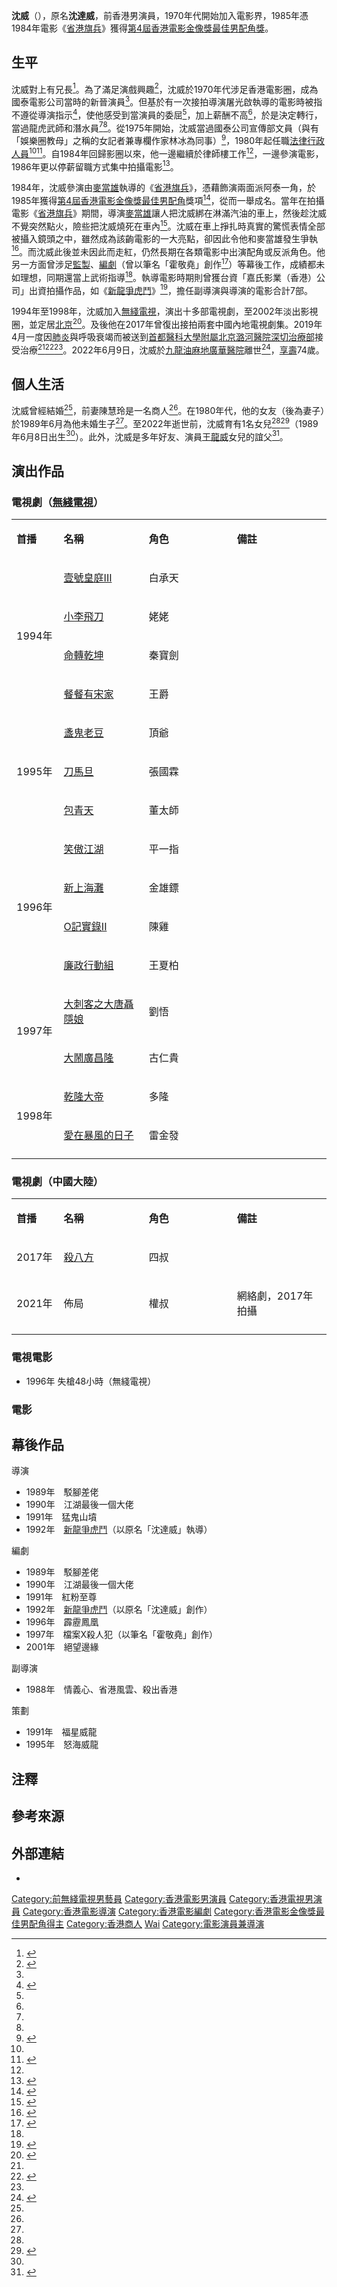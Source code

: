 {{not|狄威|林威}}
{{最近逝世|time=2022-06-09}}
{{藝人
|姓名 = 沈威
|類型 = 男演員
|圖片 = 演員沈威肖像.jpg
|圖片尺寸 = 210px
|圖片簡介 = 
|本名 = 沈達威
|外文名 = 
|外文 = 
|羅馬拼音 = Shum Wai
|英文名 = 
|暱稱 = 
|其他藝名 = 
|國籍 = {{CNHK}}
|民族 = 
|籍貫 = 
|出生日期 = {{birth year|1948}}<ref>{{cite news |title=戀愛預感換角有因 沈威明年跨鳳乘龍 |url=https://mmis.hkpl.gov.hk/coverpage/-/coverpage/view?_coverpage_WAR_mmisportalportlet_hsf=%E6%B2%88%E5%A8%81&p_r_p_-1078056564_c=QF757YsWv58Sngm8Qm6Mn8hIqK1pwej0&_coverpage_WAR_mmisportalportlet_o=4&_coverpage_WAR_mmisportalportlet_actual_q=%28%20verbatim_dc.collection%3A%28%22Old%5C%20HK%5C%20Newspapers%22%29%20%29%20AND+%28%20%28%20allTermsMandatory%3A%28true%29%20OR+all_dc.title%3A%28%E6%B2%88%E5%A8%81%29%20OR+all_dc.creator%3A%28%E6%B2%88%E5%A8%81%29%20OR+all_dc.contributor%3A%28%E6%B2%88%E5%A8%81%29%20OR+all_dc.subject%3A%28%E6%B2%88%E5%A8%81%29%20OR+fulltext%3A%28%E6%B2%88%E5%A8%81%29%20OR+all_dc.description%3A%28%E6%B2%88%E5%A8%81%29%20%29%20%29&_coverpage_WAR_mmisportalportlet_sort_field=score&_coverpage_WAR_mmisportalportlet_sort_order=desc |page=23 |language= |newspaper=華僑日報 | date=1985-10-25 |accessdate=2022-06-11 |quote= }}</ref>{{noteTag|根據1985年10月25日《華僑日報》題為〈戀愛預感換角有因 沈威明年跨鳳乘龍〉的報道內文指出，沈威表示女友正值20歲（1985年），1986年踏入21歲，而自己比女友年長17歲。以此計算，沈威生於1948年，1985年正值37歲。}}
|出生地點 = {{HKG-1945}}
|逝世日期 = {{death date and age|2022|6|9|1948}}
|逝世地點 = {{HKG}}[[九龍|九龍]][[油麻地|油麻地]][[廣華醫院|廣華醫院]]
|職業 = 演員
|語言 = 粵語、國語、英語
|教育程度 = 
|母校 = 
|宗教信仰 = 
|配偶 = 前妻：陳慧玲<ref name="沈威前妻搞的士高蝕本">{{cite news |title=沈威前妻搞的士高蝕本 |url=http://newsbot.lib.cuhk.edu.hk/news/apple/20001217/C11-03.html |page= |language= |newspaper=香港蘋果日報 | date=2000-12-17 |accessdate=2022-06-11 |quote= }}</ref>
|兒女 = 女兒<br>（{{birth date and age|1989|6|8}}）<ref name="沈威要搏命搶錢 皆因家中有巨嬰">{{cite news |title=沈威要搏命搶錢 皆因家中有巨嬰 |url=https://mmis.hkpl.gov.hk/coverpage/-/coverpage/view?_coverpage_WAR_mmisportalportlet_hsf=%E6%B2%88%E5%A8%81&_coverpage_WAR_mmisportalportlet_actual_q=%28%20verbatim_dc.collection%3A%28%22Old%5C%20HK%5C%20Newspapers%22%29%20%29%20AND+%28%20%28%20allTermsMandatory%3A%28true%29%20OR+all_dc.title%3A%28%E6%B2%88%E5%A8%81%29%20OR+all_dc.creator%3A%28%E6%B2%88%E5%A8%81%29%20OR+all_dc.contributor%3A%28%E6%B2%88%E5%A8%81%29%20OR+all_dc.subject%3A%28%E6%B2%88%E5%A8%81%29%20OR+fulltext%3A%28%E6%B2%88%E5%A8%81%29%20OR+all_dc.description%3A%28%E6%B2%88%E5%A8%81%29%20%29%20%29&_coverpage_WAR_mmisportalportlet_sort_field=score&p_r_p_-1078056564_c=QF757YsWv59H%2FuxqfBwEJIrUN0C8gB6r&_coverpage_WAR_mmisportalportlet_o=17&_coverpage_WAR_mmisportalportlet_sort_order=desc |page=23 |language= |newspaper=華僑日報 | date=1989-11-22 |accessdate=2022-06-11 |quote= }}</ref>
|父母 = 
|親屬 = 
|出道地點 = 
|出道日期 = 1970年
|出道作 = 
|代表作 = 
|著名角色 = 《省港旗兵》 ─ 阿泰
|活躍年代 = 1970年代至2022年
|網站 = 
|IMDb = 0795806
|獎項 = 
| hongkongfilmawards = {{獎項|award=最佳男配角 |year=1985年 |title=《[[省港旗兵|省港旗兵]]》 |role=阿泰}}
}}

'''沈威'''（{{bd|1948年||2022年|6月9日|catIdx=Shum}}），原名'''沈達威'''{{noteTag|沈威於1991年得到台資「嘉氏影業公司」出資以「嘉氏影業（香港）公司」名義開拍電影《新龍爭虎鬥》。其時沈威以其原名「沈達威」來執導筒和編寫劇本。}}，前香港男演員，1970年代開始加入電影界，1985年憑1984年電影《[[省港旗兵|省港旗兵]]》獲得[[第4屆香港電影金像獎|第4屆香港電影金像獎]][[香港電影金像獎最佳男配角|最佳男配角獎]]。

==生平==
沈威對上有兄長<ref name="沈威初執導演筒 唯靈黃霑允客串">{{cite news |title=沈威初執導演筒 唯靈黃霑允客串 |url=https://mmis.hkpl.gov.hk/coverpage/-/coverpage/view?_coverpage_WAR_mmisportalportlet_hsf=%E6%B2%88%E5%A8%81&p_r_p_-1078056564_c=QF757YsWv59H%2FuxqfBwEJNfgT8GVSPrS&_coverpage_WAR_mmisportalportlet_o=11&_coverpage_WAR_mmisportalportlet_actual_q=%28%20verbatim_dc.collection%3A%28%22Old%5C%20HK%5C%20Newspapers%22%29%20%29%20AND+%28%20%28%20allTermsMandatory%3A%28true%29%20OR+all_dc.title%3A%28%E6%B2%88%E5%A8%81%29%20OR+all_dc.creator%3A%28%E6%B2%88%E5%A8%81%29%20OR+all_dc.contributor%3A%28%E6%B2%88%E5%A8%81%29%20OR+all_dc.subject%3A%28%E6%B2%88%E5%A8%81%29%20OR+fulltext%3A%28%E6%B2%88%E5%A8%81%29%20OR+all_dc.description%3A%28%E6%B2%88%E5%A8%81%29%20%29%20%29&_coverpage_WAR_mmisportalportlet_sort_field=score&_coverpage_WAR_mmisportalportlet_sort_order=desc |page=20 |language= |newspaper=華僑日報  | date=1989-04-24 |accessdate=2022-06-11 |quote= }}</ref>。為了滿足演戲興趣<ref name="沈威獲獎無加薪 獅子開口會挨鬧">{{cite news |title=沈威獲獎無加薪 獅子開口會挨鬧 |url=https://mmis.hkpl.gov.hk/coverpage/-/coverpage/view?_coverpage_WAR_mmisportalportlet_hsf=%E6%B2%88%E5%A8%81&_coverpage_WAR_mmisportalportlet_actual_q=%28%20verbatim_dc.collection%3A%28%22Old%5C%20HK%5C%20Newspapers%22%29%20%29%20AND+%28%20%28%20allTermsMandatory%3A%28true%29%20OR+all_dc.title%3A%28%E6%B2%88%E5%A8%81%29%20OR+all_dc.creator%3A%28%E6%B2%88%E5%A8%81%29%20OR+all_dc.contributor%3A%28%E6%B2%88%E5%A8%81%29%20OR+all_dc.subject%3A%28%E6%B2%88%E5%A8%81%29%20OR+fulltext%3A%28%E6%B2%88%E5%A8%81%29%20OR+all_dc.description%3A%28%E6%B2%88%E5%A8%81%29%20%29%20%29&_coverpage_WAR_mmisportalportlet_sort_field=score&p_r_p_-1078056564_c=QF757YsWv58Sngm8Qm6Mn8dPit%2BXKT7T&_coverpage_WAR_mmisportalportlet_o=5&_coverpage_WAR_mmisportalportlet_sort_order=desc |page=15 |language= |newspaper=華僑日報 | date=1985-04-20 |accessdate=2022-06-11 |quote= }}</ref>，沈威於1970年代涉足香港電影圈，成為國泰電影公司當時的新晉演員<ref name="沈威獲獎無加薪 獅子開口會挨鬧" />。但基於有一次接拍導演屠光啟執導的電影時被指不遵從導演指示<ref name="沈威提起當年委屈 仍然感到憤慨辛酸">{{cite news |title=沈威提起當年委屈 仍然感到憤慨辛酸 |url=https://mmis.hkpl.gov.hk/coverpage/-/coverpage/view?_coverpage_WAR_mmisportalportlet_hsf=%E6%B2%88%E5%A8%81&_coverpage_WAR_mmisportalportlet_actual_q=%28%20verbatim_dc.collection%3A%28%22Old%5C%20HK%5C%20Newspapers%22%29%20%29%20AND+%28%20%28%20allTermsMandatory%3A%28true%29%20OR+all_dc.title%3A%28%E6%B2%88%E5%A8%81%29%20OR+all_dc.creator%3A%28%E6%B2%88%E5%A8%81%29%20OR+all_dc.contributor%3A%28%E6%B2%88%E5%A8%81%29%20OR+all_dc.subject%3A%28%E6%B2%88%E5%A8%81%29%20OR+fulltext%3A%28%E6%B2%88%E5%A8%81%29%20OR+all_dc.description%3A%28%E6%B2%88%E5%A8%81%29%20%29%20%29&_coverpage_WAR_mmisportalportlet_sort_field=score&p_r_p_-1078056564_c=QF757YsWv59H%2FuxqfBwEJPtUpnJIuQx6&_coverpage_WAR_mmisportalportlet_o=13&_coverpage_WAR_mmisportalportlet_sort_order=desc |page=23 |language= |newspaper=華僑日報 | date=1988-10-06 |accessdate=2022-06-11 |quote= }}</ref>，使他感受到當演員的委屈<ref name="沈威提起當年委屈 仍然感到憤慨辛酸" />，加上薪酬不高<ref name="沈威提起當年委屈 仍然感到憤慨辛酸" />，於是決定轉行，當過龍虎武師和潛水員<ref name="沈威提起當年委屈 仍然感到憤慨辛酸" /><ref name="沈威獲獎無加薪 獅子開口會挨鬧" />。從1975年開始，沈威當過國泰公司宣傳部文員（與有「娛樂圈教母」之稱的女記者兼專欄作家林冰為同事）<ref>{{cite news |title=沈威話冇胆做導演 因怕會害盡人三代 |url=https://mmis.hkpl.gov.hk/coverpage/-/coverpage/view?_coverpage_WAR_mmisportalportlet_hsf=%E6%B2%88%E5%A8%81&p_r_p_-1078056564_c=QF757YsWv5%2BakvA8rFW5ElsihdWTcZO0&_coverpage_WAR_mmisportalportlet_o=10&_coverpage_WAR_mmisportalportlet_actual_q=%28%20verbatim_dc.collection%3A%28%22Old%5C%20HK%5C%20Newspapers%22%29%20%29%20AND+%28%20%28%20allTermsMandatory%3A%28true%29%20OR+all_dc.title%3A%28%E6%B2%88%E5%A8%81%29%20OR+all_dc.creator%3A%28%E6%B2%88%E5%A8%81%29%20OR+all_dc.contributor%3A%28%E6%B2%88%E5%A8%81%29%20OR+all_dc.subject%3A%28%E6%B2%88%E5%A8%81%29%20OR+fulltext%3A%28%E6%B2%88%E5%A8%81%29%20OR+all_dc.description%3A%28%E6%B2%88%E5%A8%81%29%20%29%20%29&_coverpage_WAR_mmisportalportlet_sort_field=score&_coverpage_WAR_mmisportalportlet_sort_order=desc |page=16 |language= |newspaper=華僑日報 | date=1987-09-14 |accessdate=2022-06-11 |quote= }}</ref>，1980年起任職[[師爺|法律行政人員]]<ref name="沈威獲獎無加薪 獅子開口會挨鬧" /><ref name="沈威割掉六粒頸瘤 明年會與女友結婚">{{cite news |title=沈威割掉六粒頸瘤 明年會與女友結婚 |url=https://mmis.hkpl.gov.hk/coverpage/-/coverpage/view?_coverpage_WAR_mmisportalportlet_hsf=%E6%B2%88%E5%A8%81&_coverpage_WAR_mmisportalportlet_actual_q=%28%20verbatim_dc.collection%3A%28%22Old%5C%20HK%5C%20Newspapers%22%29%20%29%20AND+%28%20%28%20allTermsMandatory%3A%28true%29%20OR+all_dc.title%3A%28%E6%B2%88%E5%A8%81%29%20OR+all_dc.creator%3A%28%E6%B2%88%E5%A8%81%29%20OR+all_dc.contributor%3A%28%E6%B2%88%E5%A8%81%29%20OR+all_dc.subject%3A%28%E6%B2%88%E5%A8%81%29%20OR+fulltext%3A%28%E6%B2%88%E5%A8%81%29%20OR+all_dc.description%3A%28%E6%B2%88%E5%A8%81%29%20%29%20%29&_coverpage_WAR_mmisportalportlet_sort_field=score&p_r_p_-1078056564_c=QF757YsWv58Sngm8Qm6Mn57vXyIm%2BhEU&_coverpage_WAR_mmisportalportlet_o=2&_coverpage_WAR_mmisportalportlet_sort_order=desc |page=29 |language= |newspaper=華僑日報 | date=1985-12-05 |accessdate=2022-06-11 |quote= }}</ref>。自1984年回歸影圈以來，他一邊繼續於律師樓工作<ref name="沈威割掉六粒頸瘤 明年會與女友結婚" />，一邊參演電影，1986年更以停薪留職方式集中拍攝電影<ref>{{cite news |title=沈威要盡量搵錢 正職在停薪留職 |url=https://mmis.hkpl.gov.hk/coverpage/-/coverpage/view?_coverpage_WAR_mmisportalportlet_hsf=%E6%B2%88%E5%A8%81&_coverpage_WAR_mmisportalportlet_actual_q=%28%20verbatim_dc.collection%3A%28%22Old%5C%20HK%5C%20Newspapers%22%29%20%29%20AND+%28%20%28%20allTermsMandatory%3A%28true%29%20OR+all_dc.title%3A%28%E6%B2%88%E5%A8%81%29%20OR+all_dc.creator%3A%28%E6%B2%88%E5%A8%81%29%20OR+all_dc.contributor%3A%28%E6%B2%88%E5%A8%81%29%20OR+all_dc.subject%3A%28%E6%B2%88%E5%A8%81%29%20OR+fulltext%3A%28%E6%B2%88%E5%A8%81%29%20OR+all_dc.description%3A%28%E6%B2%88%E5%A8%81%29%20%29%20%29&_coverpage_WAR_mmisportalportlet_sort_field=score&p_r_p_-1078056564_c=QF757YsWv59IJkls4ouG3%2BF2FnzuznbV&_coverpage_WAR_mmisportalportlet_o=6&_coverpage_WAR_mmisportalportlet_sort_order=desc |page=25 |language= |newspaper=華僑日報 | date=1986-05-01 |accessdate=2022-06-11 |quote= }}</ref>。

1984年，沈威參演由[[麥當雄|麥當雄]]執導的《[[省港旗兵|省港旗兵]]》，憑藉飾演兩面派阿泰一角，於1985年獲得[[第4屆香港電影金像獎|第4屆香港電影金像獎]][[香港電影金像獎最佳男配角|最佳男配角]]獎項<ref>{{cite web |url=http://www.hkfaa.com/winnerlist04.html |title=第4屆香港電影金像獎提名及得獎名單 |website= |language= |author=香港電影金像獎董事局 |date=1985 |access-date=2022-06-11 |quote=}}</ref>，從而一舉成名。當年在拍攝電影《[[省港旗兵|省港旗兵]]》期間，導演[[麥當雄|麥當雄]]讓人把沈威綁在淋滿汽油的車上，然後趁沈威不覺突然點火，險些把沈威燒死在車內<ref>{{Cite web |url=https://hk.entertainment.appledaily.com/entertainment/daily/article/20070712/7314669 |title=元憶錄：沈威困火海命換金像獎 |publisher=香港蘋果日報 |date=2007-07-12 |accessdate=2018-01-04 |archive-date=2018-01-04 |archive-url=https://web.archive.org/web/20180104073531/https://hk.entertainment.appledaily.com/entertainment/daily/article/20070712/7314669 |dead-url=no }}</ref>。沈威在車上掙扎時真實的驚慌表情全部被攝入鏡頭之中，雖然成為該齣電影的一大亮點，卻因此令他和麥當雄發生爭執<ref>{{Cite web |url=http://www.douban.com/note/97701030/ |title=元憶錄 |author=蕭若元 |date=2010 |accessdate=2012-02-18 |archive-date=2012-08-25 |archive-url=https://web.archive.org/web/20120825090638/http://www.douban.com/note/97701030/ |dead-url=no }}</ref>。而沈威此後並未因此而走紅，仍然長期在各類電影中出演配角或反派角色。他另一方面曾涉足[[監製|監製]]、[[編劇|編劇]]（曾以筆名「霍敬堯」創作<ref name="一代奸人病危 沈威北京醫院插喉搶救">{{cite news |title=一代奸人病危 沈威北京醫院插喉搶救 |url=https://hk.on.cc/hk/bkn/cnt/entertainment/20190419/bkn-20190419012448455-0419_00862_001.html |page= |language= |website=東網 | date=2019-04-19 |accessdate=2022-06-11 |quote= }}</ref>）等幕後工作，成績都未如理想，同期還當上武術指導<ref name="沈威提起當年委屈 仍然感到憤慨辛酸" />。執導電影時期則曾獲台資「嘉氏影業（香港）公司」出資拍攝作品，如《[[新龍爭虎鬥|新龍爭虎鬥]]》<ref>{{cite news |title=沈威新片進度理想 覺獨立公司難生存 |url=https://mmis.hkpl.gov.hk/coverpage/-/coverpage/view?_coverpage_WAR_mmisportalportlet_hsf=%E6%B2%88%E5%A8%81&_coverpage_WAR_mmisportalportlet_actual_q=%28%20verbatim_dc.collection%3A%28%22Old%5C%20HK%5C%20Newspapers%22%29%20%29%20AND+%28%20%28%20allTermsMandatory%3A%28true%29%20OR+all_dc.title%3A%28%E6%B2%88%E5%A8%81%29%20OR+all_dc.creator%3A%28%E6%B2%88%E5%A8%81%29%20OR+all_dc.contributor%3A%28%E6%B2%88%E5%A8%81%29%20OR+all_dc.subject%3A%28%E6%B2%88%E5%A8%81%29%20OR+fulltext%3A%28%E6%B2%88%E5%A8%81%29%20OR+all_dc.description%3A%28%E6%B2%88%E5%A8%81%29%20%29%20%29&_coverpage_WAR_mmisportalportlet_sort_field=score&p_r_p_-1078056564_c=QF757YsWv58JCjtBMMIqohm2pT%2BlkyCD&_coverpage_WAR_mmisportalportlet_o=18&_coverpage_WAR_mmisportalportlet_sort_order=desc |page=13 |language= |newspaper=華僑日報 | date=1991-10-11 |accessdate=2022-06-11 |quote= }}</ref>，擔任副導演與導演的電影合計7部。

1994年至1998年，沈威加入[[無綫電視|無綫電視]]，演出十多部電視劇，至2002年淡出影視圈，並定居[[北京|北京]]<ref name="《省港旗兵》阿泰病危 香港一代奸角沈威插管搶救">{{cite news |title=《省港旗兵》阿泰病危 香港一代奸角沈威插管搶救 |url=https://tw.appledaily.com/entertainment/20190419/2X7QZC2LYO6PGE4T3EQ5UE5HZE/ |page= |language= |newspaper=台灣蘋果日報 | date=2019-04-19 |accessdate=2022-06-11 |quote= }}</ref>。及後他在2017年曾復出接拍兩套中國內地電視劇集。2019年4月一度因[[肺炎|肺炎]]與呼吸衰竭而被送到[[首都醫科大學附屬北京潞河醫院|首都醫科大學附屬北京潞河醫院]][[深切治療部|深切治療部]]接受治療<ref name="《省港旗兵》阿泰病危 香港一代奸角沈威插管搶救" /><ref>{{cite news |title=香港資深演員沈威病危入院 古天樂等熱心相助 |url=https://www.epochtimes.com/b5/19/4/23/n11208379.htm |page= |language= |newspaper=大紀元 | date=2019-04-24 |accessdate=2022-06-11 |quote= }}</ref><ref name="一代奸人病危 沈威北京醫院插喉搶救" />。2022年6月9日，沈威於[[九龍|九龍]][[油麻地|油麻地]][[廣華醫院|廣華醫院]]離世<ref>{{cite news | title=資深演員沈威離世 終年71歲 去年復出幕前伙曾江拍內地劇 (13:44) | url=https://m.mingpao.com/ldy/showbiz/latest/20220611/1654924746896/ | page= | publisher=[[明報|明報]]OL | date=2022-06-11 | accessdate=2022-06-11 |quote= }}</ref>，[[訃告|享壽]]74歲。

==個人生活==
沈威曾經結婚<ref name="《省港旗兵》阿泰病危 香港一代奸角沈威插管搶救" />，前妻陳慧玲是一名商人<ref name="沈威前妻搞的士高蝕本" />。在1980年代，他的女友（後為妻子）於1989年6月為他未婚生子<ref name="沈威初執導演筒 唯靈黃霑允客串" />。至2022年逝世前，沈威育有1名女兒<ref name="《省港旗兵》阿泰病危 香港一代奸角沈威插管搶救" /><ref>{{cite news |title=為做導演減接戲 沈威要保住老闆 |url=https://mmis.hkpl.gov.hk/coverpage/-/coverpage/view?_coverpage_WAR_mmisportalportlet_hsf=%E6%B2%88%E5%A8%81&p_r_p_-1078056564_c=QF757YsWv59H%2FuxqfBwEJIhlQDjX3jNK&_coverpage_WAR_mmisportalportlet_o=15&_coverpage_WAR_mmisportalportlet_actual_q=%28%20verbatim_dc.collection%3A%28%22Old%5C%20HK%5C%20Newspapers%22%29%20%29%20AND+%28%20%28%20allTermsMandatory%3A%28true%29%20OR+all_dc.title%3A%28%E6%B2%88%E5%A8%81%29%20OR+all_dc.creator%3A%28%E6%B2%88%E5%A8%81%29%20OR+all_dc.contributor%3A%28%E6%B2%88%E5%A8%81%29%20OR+all_dc.subject%3A%28%E6%B2%88%E5%A8%81%29%20OR+fulltext%3A%28%E6%B2%88%E5%A8%81%29%20OR+all_dc.description%3A%28%E6%B2%88%E5%A8%81%29%20%29%20%29&_coverpage_WAR_mmisportalportlet_sort_field=score&_coverpage_WAR_mmisportalportlet_sort_order=desc |page=8 |language= |newspaper=華僑日報 | date=1989-12-24 |accessdate=2022-06-11 |quote= }}</ref>（1989年6月8日出生<ref name="沈威要搏命搶錢 皆因家中有巨嬰" />{{noteTag|根據1989年11月22日《華僑日報》題為〈沈威要搏命搶錢 皆因家中有巨嬰〉的報道內文所示，沈威向記者提及自己找人擇吉日，才讓醫生為妻子剖腹產女。而他所擇的吉日為當年，即1989年的端午節。以此翻查萬年曆所得，沈威的女兒生於1989年6月8日。}}）。此外，沈威是多年好友、演員[[王龍威|王龍威]]女兒的誼父<ref>{{cite news |title=沈威將升契外父 重視友情與義氣 |url=https://mmis.hkpl.gov.hk/coverpage/-/coverpage/view?_coverpage_WAR_mmisportalportlet_hsf=%E6%B2%88%E5%A8%81&_coverpage_WAR_mmisportalportlet_actual_q=%28%20verbatim_dc.collection%3A%28%22Old%5C%20HK%5C%20Newspapers%22%29%20%29%20AND+%28%20%28%20allTermsMandatory%3A%28true%29%20OR+all_dc.title%3A%28%E6%B2%88%E5%A8%81%29%20OR+all_dc.creator%3A%28%E6%B2%88%E5%A8%81%29%20OR+all_dc.contributor%3A%28%E6%B2%88%E5%A8%81%29%20OR+all_dc.subject%3A%28%E6%B2%88%E5%A8%81%29%20OR+fulltext%3A%28%E6%B2%88%E5%A8%81%29%20OR+all_dc.description%3A%28%E6%B2%88%E5%A8%81%29%20%29%20%29&_coverpage_WAR_mmisportalportlet_sort_field=score&p_r_p_-1078056564_c=QF757YsWv58JCjtBMMIqoh6M8aEgmCTR&_coverpage_WAR_mmisportalportlet_o=16&_coverpage_WAR_mmisportalportlet_sort_order=desc |page=13 |language= |newspaper=華僑日報 | date=1991-05-05 |accessdate=2022-06-11 |quote= }}</ref>。

== 演出作品 ==
=== 電視劇（[[無綫電視|無綫電視]]） ===
{|class="wikitable" width="80%"
|- style="background:#EAF5FB; color:black" align=center
|style="width:15%"|'''首播'''||style="width:27%"|'''名稱'''||style="width:28%"|'''角色'''||style="width:30%"|'''備註'''
|-
|rowspan="4"|1994年
|[[壹號皇庭III|壹號皇庭III]] || 白承天||
|-
|[[小李飛刀_(1994年電視劇)|小李飛刀]] || 姥姥||
|-
|[[命轉乾坤_(1994年電視劇)|命轉乾坤]] ||秦寶劍||
|-
|[[餐餐有宋家|餐餐有宋家]] || 王爵||
|-
|rowspan="3"|1995年
|[[盞鬼老豆|盞鬼老豆]] || 頂爺||
|-
|[[刀馬旦　(1995年電視劇)|刀馬旦]] || 張國霖||
|-
|[[包青天_(無綫電視劇)|包青天]] || 董太師||
|-
|rowspan="4"|1996年
|[[笑傲江湖　(1996年電視劇)|笑傲江湖]] || 平一指||
|-
|[[新上海灘_(無綫電視劇)|新上海灘]] || 金雄鏢||
|-
|[[O記實錄II|O記實錄II]] || 陳雞||
|-
|[[廉政行動組|廉政行動組]] || 王夏柏||
|-
|rowspan="2"|1997年
|[[大刺客　(電視劇)|大刺客之大唐聶隱娘]] || 劉悟||
|-
|[[大鬧廣昌隆|大鬧廣昌隆]] || 古仁貴||
|-
|rowspan="2"|1998年
|[[乾隆大帝|乾隆大帝]] || 多隆||	
|-
|[[愛在暴風的日子|愛在暴風的日子]] || 雷金發||
|-
|}

=== 電視劇（中國大陸） ===
{|class="wikitable" width="80%"
|- style="background:#EAF5FB; color:black" align=center
|style="width:15%"|'''首播'''||style="width:27%"|'''名稱'''||style="width:28%"|'''角色'''||style="width:30%"|'''備註'''
|-
|rowspan="1"|2017年 
|[[殺八方|殺八方]] || 四叔||
|-
|rowspan="1"|2021年
|佈局 ||權叔||網絡劇，2017年拍攝
|-
|}

===電視電影===
*1996年 失槍48小時（無綫電視）

=== 電影 ===
{{columns-list|3|
*1971年　[[浪子之歌|浪子之歌]]      
*1972年　[[蕩寇灘|蕩寇灘]]     
*1973年　[[兩隻老虎|兩隻老虎]]      
*1975年　[[正宗保鑣|正宗保鑣]]     
*1975年　[[包公奇案|包公奇案]]      
*1984年　[[省港旗兵|省港旗兵]]　飾　阿泰      
*1985年　[[打工皇帝|打工皇帝]]　飾　胡叔叔
*1985年　[[威龍猛探|威龍猛探]]　飾　按摩院經理     
*1985年　[[尖東梟雄|尖東梟雄]]　飾　爛雞賜     
*1985年　[[求愛反斗星|求愛反斗星]]      
*1985年　[[皇家師姐|皇家師姐]]      
*1985年　[[開心三響砲|開心三響砲]]　飾　大哥成    
*1986年　[[義蓋雲天|義蓋雲天]]　飾　蛇頭      
*1986年　[[紅外線|紅外線]]      
*1986年　[[禁果情花|禁果情花]]      
*1986年　[[流氓英雄|流氓英雄]]　飾　舒清      
*1986年　[[殭屍翻生|殭屍翻生]]　飾　大帥     
*1986年　[[冒牌大賊|冒牌大賊]]       
*1986年　[[歡樂叮噹|歡樂叮噹]]　飾　沙皮狗     
*1986年　[[惡男|惡男]]      
*1986年　[[俾鬼捉|俾鬼捉]]     
*1986年　[[魔翡翠|魔翡翠]]     
*1986年　[[我要金龜婿|我要金龜婿]]　飾　黑幫頭目     
*1987年　[[四大天王|四大天王]]       
*1987年　[[養鬼仔|養鬼仔]]     
*1987年　[[義本無言|義本無言]]       
*1987年　[[不夜天|不夜天]]      
*1988年　[[血玫瑰|血玫瑰]]     
*1988年　[[情義心|情義心]]      
*1988年　[[殺出香港|殺出香港]]      
*1988年　[[省港風雲|省港風雲]]      
*1988年　[[慾燄濃情|慾燄濃情]]　飾　堅叔       
*1988年　[[殺出黃國|殺出黃國]]       
*1988年　[[飛龍猛將|飛龍猛將]]　飾　律師       
*1988年　[[烈血風雲|烈血風雲]]       
*1988年　[[獵鷹行動|獵鷹行動]]      
*1989年　[[開心巨無霸|開心巨無霸]]　飾　大圈毛佬強  
*1989年　[[城市判官|城市判官]]      
*1989年　[[奇蹟|奇蹟]]       
*1989年　[[同根生|同根生]]　飾　馬覺海      
*1989年　[[至尊無上|至尊無上]]　飾　四叔      
*1989年　[[捉鬼大師|捉鬼大師]]　飾　投注馬迷       
*1989年　[[猛鬼山墳|猛鬼山墳]]       
*1989年　[[忠義群英|忠義群英]]　飾　金大爺       
*1989年　[[沉底鱷|沉底鱷]]　飾　沈Sir       
*1989年　[[目中無人|目中無人]]    
*1990年　[[喋血江湖|喋血江湖]]     
*1990年　[[無悔行動|無悔行動]]      
*1990年　[[地頭龍|地頭龍]]      
*1990年　[[橫衝直撞火鳳凰|橫衝直撞火鳳凰]]　飾　孖T       
*1990年　[[江湖最後一個大佬|江湖最後一個大佬]]　飾　阿威      
*1990年　[[先發制人|先發制人]]       
*1991年　[[毒豪|毒豪]]　飾　唐叔     
*1991年　[[魔域飛龍|魔域飛龍]]　飾　王經理  
*1991年　[[猛鬼山墳|猛鬼山墳]]　飾　威      
*1991年　[[貓變|貓變]]      
*1991年　[[駁腳差佬|駁腳差佬]]       
*1991年　[[忠奸盜|忠奸盜]]      
*1991年　[[福星威龍|福星威龍]]       
*1991年　[[紅粉至尊|紅粉至尊]]    
*1992年　[[現代應召女郎|現代應召女郎]]　飾　西蒙       
*1992年　[[黑獄群龍會|黑獄群龍會]]      
*1992年　[[1992女性寶鑒|1992女性寶鑒]]      
*1992年　[[瘋狂女殺手|瘋狂女殺手]]    
*1992年　[[毒狼|毒狼]]      
*1992年　[[新龍爭虎鬥|新龍爭虎鬥]]      
*1992年　[[殺入地獄|殺入地獄]]      
*1992年　[[警察故事III超級警察|警察故事III超級警察]]　飾　毒販    
*1992年　[[夏月狂情|夏月狂情]]     
*1992年　[[警網雄風|警網雄風]]      
*1992年　[[四海遊俠|四海遊俠]]     
*1992年　[[轟天皇家將|轟天皇家將]]　飾　丙哥      
*1992年　[[鬼打鬼之黃金道士|鬼打鬼之黃金道士]]　飾　沈經理      
*1992年　[[引郎入室|引郎入室]]     
*1993年　[[慾海花|慾海花]]     
*1993年　[[住家舞男|住家舞男]]      
*1993年　[[妙探雙嬌|妙探雙嬌]]      
*1993年　[[公海強姦風暴|公海強姦風暴]]     
*1993年　[[神鬼奇兵|神鬼奇兵]]     
*1993年　[[雲雨生死戀|雲雨生死戀]]      
*1994年　[[魔域追兇|魔域追兇]]      
*1994年　[[亡命狙擊|亡命狙擊]]      
*1994年　[[奸人世家|奸人世家]]　飾　沈公正律師    
*1995年　[[怒海威龍|怒海威龍]]     
*1995年　[[小醉拳|小醉拳]]　飾　大寶      
*1995年　[[沒有老公的日子|沒有老公的日子]]　飾　威哥     
*1996年　[[運財五福星|運財五福星]]　飾　婚宴賓客     
*1996年　[[江湖情仇|江湖情仇]]      
*1997年　[[檔案X殺人犯|檔案X殺人犯]]    
*1999年　[[AK47之天網|AK47之天網]]    
*1999年　[[新城獵人|新城獵人]]     
*2001年　[[絕望邊緣|絕望邊緣]]    
*2002年　[[猛鬼放暑假|猛鬼放暑假]]
}}

==幕後作品==
;導演
*1989年　駁腳差佬 	 
*1990年　江湖最後一個大佬	 	 
*1991年　猛鬼山墳
*1992年　[[新龍爭虎鬥|新龍爭虎鬥]]（以原名「沈達威」執導）
	 	 
;編劇
*1989年　駁腳差佬	 	 
*1990年　江湖最後一個大佬	 	 
*1991年　紅粉至尊
*1992年　[[新龍爭虎鬥|新龍爭虎鬥]]（以原名「沈達威」創作）
*1996年　霹靂鳳凰 
*1997年　檔案X殺人犯（以筆名「霍敬堯」創作）	 
*2001年　絕望邊緣	 
	 
;副導演
*1988年　情義心、省港風雲、殺出香港 
	 
;策劃
*1991年　福星威龍	 	 
*1995年　怒海威龍	 	 

==注釋==
{{noteFoot}}

== 參考來源 ==
{{reflist|2}}

== 外部連結 ==
*{{Hkmdb name|5776}}

{{香港電影金像獎最佳男配角|第4屆}}
{{DEFAULTSORT:Shum}}

[[Category:前無綫電視男藝員|Category:前無綫電視男藝員]]
[[Category:香港電影男演員|Category:香港電影男演員]]
[[Category:香港電視男演員|Category:香港電視男演員]]
[[Category:香港電影導演|Category:香港電影導演]]
[[Category:香港電影編劇|Category:香港電影編劇]]
[[Category:香港電影金像獎最佳男配角得主|Category:香港電影金像獎最佳男配角得主]]
[[Category:香港商人|Category:香港商人]]
[[Category:沈姓|Wai]]
[[Category:電影演員兼導演|Category:電影演員兼導演]]